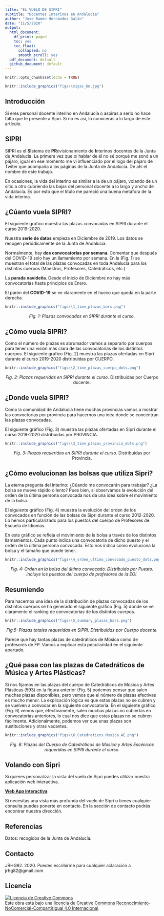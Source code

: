 ```yaml
---
title: "EL VUELO DE SIPRI"
subtitle: "Docentes Interinos en Andalucía"
author: "Jose Ramón Hernández Galán"
date: "11/5/2020"
output:
  html_document:
    df_print: paged
    toc: yes
    toc_float:
      collapsed: no
      smooth_scroll: yes
  pdf_document: default
  github_document: default
---
```


```r
knitr::opts_chunk$set(echo = TRUE)
```


```r
knitr::include_graphics("figs\\migas_bn.jpg")
```

## Introducción

Si eres personal docente interino en Andalucía o aspiras a serlo no hace falta que te presente a Sipri. Si no es así, lo conocerás a lo largo de este artículo.


## SIPRI

SIPRI es el **SI**stema de **PR**ovisionamiento de **I**nterinos docentes de la Junta de Andalucía. La primera vez que oí hablar de él no sé porqué me sonó a un pájaro, igual en ese momento me vi influenciado por el logo del pájaro de Twiter que acompaña a las páginas de la Junta de Andalucía. De ahí el nombre de este trabajo.

En ocasiones, la vida del interino es similar a la de un pájaro, volando de un sitio a otro cubriendo las bajas del personal docente a lo largo y ancho de Andalucía. Es por esto que el título me pareció una buena metáfora de la vida interina.


## ¿Cúanto vuela SIPRI?
El siguiente gráfico muestra las plazas convocadas en SIPRI durante el curso 2019-2020.

Nuestra **serie de datos** empieza en Diciembre de 2019. Los datos se recogen periódicamente de la Junta de Andalucía.

Normalmente, hay **dos convocatorias por semana**. Comentar que después del COVID-19 solo hay un llamamiento por semana. En la (Fig. 1) se muestran el total de las plazas convocadas en toda Andalucía para los distintos cuerpos (Maestros, Profesores, Catedráticos, etc.)

La **parada navideña**. Desde el inicio de Diciembre no hay más convocatorias hasta principios de Enero.

El parón del **COVID-19** se ve claramente en el hueco que queda en la parte derecha.

```r
knitr::include_graphics("figs\\1_time_plazas_bars.png")
```

<center> 
*Fig. 1: Plazas convocadas en SIPRI durante el curso.*
</center>

## ¿Cómo vuela SIPRI?

Como el número de plazas es abrumador vamos a separarlo por cuerpos para tener una visión más clara de las convocatorias de los distintos cuerpos. El siguiente gráfico (Fig. 2) muestra las plazas ofertadas en Sipri durante el curso 2019-2020 distribuidas por CUERPO.

```r
knitr::include_graphics("figs\\2_time_plazas_cuerpo_dots.png")
```
<center> 
*Fig. 2: Plazas requeridas en SIPRI durante el curso.* Distribuidas por Cuerpo docente.
</center>

## ¿Donde vuela SIPRI?
Como la comunidad de Andalucía tiene muchas provincias vamos a mostrar las convoctorias por provincia para hacernos una idea donde se concentran las plazas convocadas.

El siguiente gráfico (Fig. 3) muestra las plazas ofertadas en Sipri durante el curso 2019-2020 distribuidas por PROVINCIA.

```r
knitr::include_graphics("figs\\3_time_plazas_provincia_dots.png")
```
<center> 
*Fig. 3: Plazas requeridas en SIPRI durante el curso.* Distribuidas por Provincia.
</center>


## ¿Cómo evolucionan las bolsas que utiliza Sipri?
La eterna pregunta del interino: ¿Cúando me convocarán para trabajar? ¿La bolsa se mueve rápido o lento? Pues bien, si observamos la evolución del orden de la última persona convocada nos da una idea sobre el movimiento de la bolsa.

El siguiente gráfico (Fig. 4) muestra la evolución del orden de los convocados en función de las bolsas de Sipri durante el curso 2012-2020. Lo hemos particularizado para los puestos del cuerpo de Profesores de Escuela de Idiomas.

En este gráfico se refleja el movimiento de la bolsa a través de los distintos llamamientos. Cada punto indica una convocatoria de dicho puesto y el orden de la última persona convocada. Esto nos indica como evoluciona la bolsa y el tamaño que puede tener.


```r
knitr::include_graphics("figs\\4_orden_ultimo_convocado_puesto_dots.png")
```
<center> 
*Fig. 4: Orden en la bolsa del último convocado. Distribuido por Puesto. Incluye los puestos del cuerpo de profesores de la EOI.*
</center>

## Resumiendo

Para hacernos una idea de la distribución de plazas  convocadas de los distintos cuerpos se ha generado el siguiente gráfico (Fig. 5) donde se ve claramente el ranking de convocatorias de los distintos cuerpos.

```r
knitr::include_graphics("figs\\5_summary_plazas_bars.png")
```
<center> 
*Fig.5: Plazas totales requeridas en SIPRI. Distribuidas por Cuerpo docente.*
</center>

Parece que hay tantas plazas de catedráticos de Música como de profesores de FP. Vamos a explicar esta peculiaridad en el siguiente apartado.

## ¿Qué pasa con las plazas de Catedráticos de Música y Artes Plásticas?

Si nos fijamos en las plazas del cuerpo de Catedráticos de Música y Artes Plásticas (593) en la figura anterior (Fig. 5) podemos pensar que salen muchas plazas disponibles, pero vemos que el número de plazas efectivas es mucho menor. La explicación lógica es que estas plazas no se cubren y se vuelven a convocar en la siguiente convocatoria.
En el siguiente gráfico (Fig. 6) vemos que, efectivamente, salen muchas plazas no cubiertas en convocatorias anteriores, lo cual nos dice que estas plazas no se cubren fácilmente. Adicionalmente, podemos ver que unas plazas son sustituciones y otras vacantes.

```r
knitr::include_graphics("figs\\6_Catedraticos_Musica_AE.png")
```
<center> 
*Fig. 6: Plazas del Cuerpo de Catedráticos de Música y Artes Escénicas requeridas en SIPRI durante el curso.*
</center>

## Volando con Sipri

Si quieres personalizar la vista del vuelo de Sipri puedes utilizar nuestra aplicación web interactiva.

[**Web App interactiva**](https://jrlab.shinyapps.io/sipri)

Si necesitas una vista más profunda del vuelo de Sipri o tienes cualquier consulta puedes ponerte en contacto. En la sección de contacto podrás encontrar nuestra dirección.


## Referencias
Datos: recogidos de la Junta de Andalucía.

## Contacto
JRHG82. 2020. Puedes escribirme para cualquier aclaración a  jrhg82@gmail.com

## Licencia

<a rel="license" href="http://creativecommons.org/licenses/by-nc-sa/4.0/"><img alt="Licencia de Creative Commons" style="border-width:0" src="https://i.creativecommons.org/l/by-nc-sa/4.0/88x31.png" /></a><br />Este obra está bajo una <a rel="license" href="http://creativecommons.org/licenses/by-nc-sa/4.0/">licencia de Creative Commons Reconocimiento-NoComercial-CompartirIgual 4.0 Internacional</a>.

